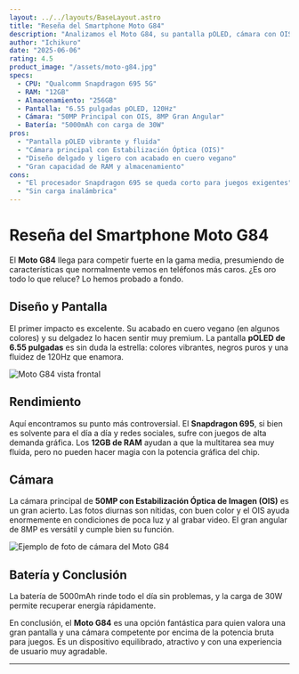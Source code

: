 ```yaml
---
layout: ../../layouts/BaseLayout.astro
title: "Reseña del Smartphone Moto G84"
description: "Analizamos el Moto G84, su pantalla pOLED, cámara con OIS y rendimiento. ¿Vale la pena en la gama media?"
author: "Ichikuro"
date: "2025-06-06"
rating: 4.5
product_image: "/assets/moto-g84.jpg"
specs:
  - CPU: "Qualcomm Snapdragon 695 5G"
  - RAM: "12GB"
  - Almacenamiento: "256GB"
  - Pantalla: "6.55 pulgadas pOLED, 120Hz"
  - Cámara: "50MP Principal con OIS, 8MP Gran Angular"
  - Batería: "5000mAh con carga de 30W"
pros:
  - "Pantalla pOLED vibrante y fluida"
  - "Cámara principal con Estabilización Óptica (OIS)"
  - "Diseño delgado y ligero con acabado en cuero vegano"
  - "Gran capacidad de RAM y almacenamiento"
cons:
  - "El procesador Snapdragon 695 se queda corto para juegos exigentes"
  - "Sin carga inalámbrica"
---
```



# Reseña del Smartphone Moto G84

El **Moto G84** llega para competir fuerte en la gama media, presumiendo de características que normalmente vemos en teléfonos más caros. ¿Es oro todo lo que reluce? Lo hemos probado a fondo.

## Diseño y Pantalla
El primer impacto es excelente. Su acabado en cuero vegano (en algunos colores) y su delgadez lo hacen sentir muy premium. La pantalla **pOLED de 6.55 pulgadas** es sin duda la estrella: colores vibrantes, negros puros y una fluidez de 120Hz que enamora.

<Image src={MotoG84Front} alt="Moto G84 vista frontal" width={400} height={600} quality={80} format="webp" />

## Rendimiento
Aquí encontramos su punto más controversial. El **Snapdragon 695**, si bien es solvente para el día a día y redes sociales, sufre con juegos de alta demanda gráfica. Los **12GB de RAM** ayudan a que la multitarea sea muy fluida, pero no pueden hacer magia con la potencia gráfica del chip.

## Cámara
La cámara principal de **50MP con Estabilización Óptica de Imagen (OIS)** es un gran acierto. Las fotos diurnas son nítidas, con buen color y el OIS ayuda enormemente en condiciones de poca luz y al grabar video. El gran angular de 8MP es versátil y cumple bien su función.

<Image src={MotoG84Camera} alt="Ejemplo de foto de cámara del Moto G84" width={600} height={400} quality={85} format="webp" />

## Batería y Conclusión
La batería de 5000mAh rinde todo el día sin problemas, y la carga de 30W permite recuperar energía rápidamente.

<SpecsTable specs={frontmatter.specs} />
<ProsConsList type="pros" items={frontmatter.pros} />
<ProsConsList type="cons" items={frontmatter.cons} />

En conclusión, el **Moto G84** es una opción fantástica para quien valora una gran pantalla y una cámara competente por encima de la potencia bruta para juegos. Es un dispositivo equilibrado, atractivo y con una experiencia de usuario muy agradable.

---